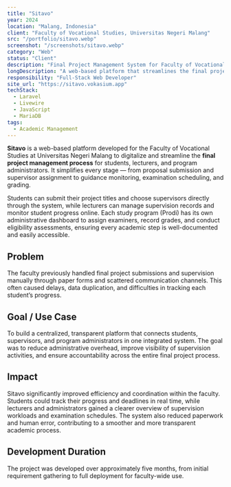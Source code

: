 ```yaml
---
title: "Sitavo"
year: 2024
location: "Malang, Indonesia"
client: "Faculty of Vocational Studies, Universitas Negeri Malang"
src: "/portfolio/sitavo.webp"
screenshot: "/screenshots/sitavo.webp"
category: "Web"
status: "Client"
description: "Final Project Management System for Faculty of Vocational Studies at UM"
longDescription: "A web-based platform that streamlines the final project submission and supervision process for students and lecturers within the Faculty of Vocational Studies at Universitas Negeri Malang."
responsibility: "Full-Stack Web Developer"
site_url: "https://sitavo.vokasium.app"
techStack:
  - Laravel
  - Livewire
  - JavaScript
  - MariaDB
tags:
  - Academic Management
---
```


**Sitavo** is a web-based platform developed for the Faculty of Vocational Studies at Universitas Negeri Malang to digitalize and streamline the **final project management process** for students, lecturers, and program administrators.
It simplifies every stage — from proposal submission and supervisor assignment to guidance monitoring, examination scheduling, and grading.

Students can submit their project titles and choose supervisors directly through the system, while lecturers can manage supervision records and monitor student progress online.
Each study program (Prodi) has its own administrative dashboard to assign examiners, record grades, and conduct eligibility assessments, ensuring every academic step is well-documented and easily accessible.

## Problem
The faculty previously handled final project submissions and supervision manually through paper forms and scattered communication channels.
This often caused delays, data duplication, and difficulties in tracking each student’s progress.

## Goal / Use Case
To build a centralized, transparent platform that connects students, supervisors, and program administrators in one integrated system.
The goal was to reduce administrative overhead, improve visibility of supervision activities, and ensure accountability across the entire final project process.

## Impact
Sitavo significantly improved efficiency and coordination within the faculty.
Students could track their progress and deadlines in real time, while lecturers and administrators gained a clearer overview of supervision workloads and examination schedules.
The system also reduced paperwork and human error, contributing to a smoother and more transparent academic process.

## Development Duration
The project was developed over approximately five months, from initial requirement gathering to full deployment for faculty-wide use.
